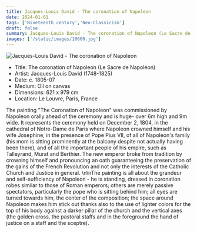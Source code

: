 ```yaml
---
title: Jacques-Louis David - The coronation of Napoleon
date: 2024-01-01
tags: ['Nineteenth century','Neo-Classicism']
draft: false
summary: Jacques-Louis David - The coronation of Napoleon (Le Sacre de Napoléon)
images: ['/static/images/10600.jpg']
---
```


![Jacques-Louis David - The coronation of Napoleon](/static/images/10600.jpg)

* Title: The coronation of Napoleon (Le Sacre de Napoléon)
* Artist: Jacques-Louis David (1748-1825)
* Date: c. 1805-07
* Medium: Oil on canvas
* Dimensions: 621 x 979 cm
* Location: Le Louvre, Paris, France

The painting \"The Coronation of Napoleon\" was commissioned by Napoleon orally ahead of the ceremony and is huge- over 6m high and 9m wide. It represents the ceremony held on December 2, 1804, in the cathedral of Notre-Dame de Paris where Napoleon crowned himself and his wife Josephine, in the presence of Pope Pius VII, of all of Napoleon's family (his mom is sitting prominently at the balcony despite not actually having been there), and of all the important people of his empire, such as Talleyrand, Murat and Berthier. The new emperor broke from tradition by crowning himself and pronouncing an oath guaranteeing the preservation of the gains of the French Revolution and not only the interests of the Catholic Church and Justice in general. \n\nThe painting is all about the grandeur and self-sufficiency of Napoleon - he is standing, dressed in coronation robes similar to those of Roman emperors; others are merely passive spectators, particularly the pope who is sitting behind him; all eyes are turned towards him, the center of the composition; the space around Napoleon makes him stick out thanks also to the use of lighter colors for the top of his body against a darker pillar of the church and the vertical axes (the golden cross, the pastoral staffs and in the foreground the hand of justice on a staff and the sceptre).
